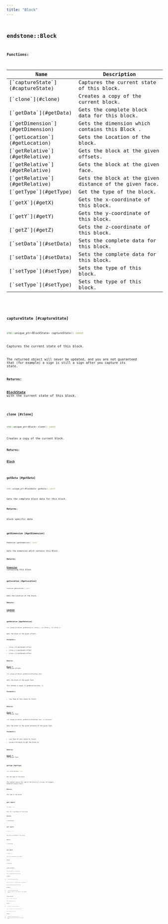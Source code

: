 ```yaml
---
title: "Block"
---
```


## <code className="doc-symbol doc-symbol-class"/> endstone::Block

















**Functions:**

<table>
<thead>
   <tr>
      <th>Name</th>
      <th>Description</th>
   </tr>
</thead>
<tbody>
<tr key="classendstone_1_1_block_1a95bac5d6f459fcfe924ba470d9b9da81">
    <td>[`captureState`](#captureState)</td>
    <td>Captures the current state of this block.</td>
</tr>
<tr key="classendstone_1_1_block_1acf80e005f3032354d7cd7ed0057be6e7">
    <td>[`clone`](#clone)</td>
    <td>Creates a copy of the current block.</td>
</tr>
<tr key="classendstone_1_1_block_1a5293fd07d6c423a5a7132944eec13282">
    <td>[`getData`](#getData)</td>
    <td>Gets the complete block data for this block.</td>
</tr>
<tr key="classendstone_1_1_block_1a8d18ed25f0fc34c51152ec0a1dd09854">
    <td>[`getDimension`](#getDimension)</td>
    <td>Gets the dimension which contains this Block .</td>
</tr>
<tr key="classendstone_1_1_block_1a19e164bc3cf23481d01886dfeda41c85">
    <td>[`getLocation`](#getLocation)</td>
    <td>Gets the Location of the block.</td>
</tr>
<tr key="classendstone_1_1_block_1ade7ede2f68266c797efbb8b5a237304b">
    <td>[`getRelative`](#getRelative)</td>
    <td>Gets the block at the given offsets.</td>
</tr>
<tr key="classendstone_1_1_block_1ae60ad017cb35887e0cad09c2d76b354b">
    <td>[`getRelative`](#getRelative)</td>
    <td>Gets the block at the given face.</td>
</tr>
<tr key="classendstone_1_1_block_1a360bc161449ffdd18506c4775408af14">
    <td>[`getRelative`](#getRelative)</td>
    <td>Gets the block at the given distance of the given face.</td>
</tr>
<tr key="classendstone_1_1_block_1a990361ef55dd7f6c01bf463d0c4206ef">
    <td>[`getType`](#getType)</td>
    <td>Get the type of the block.</td>
</tr>
<tr key="classendstone_1_1_block_1a1ec1fc7c6fe1aab63db232b0f0684c76">
    <td>[`getX`](#getX)</td>
    <td>Gets the x-coordinate of this block.</td>
</tr>
<tr key="classendstone_1_1_block_1a390b31ef485c4b5176842bd3a59b01bc">
    <td>[`getY`](#getY)</td>
    <td>Gets the y-coordinate of this block.</td>
</tr>
<tr key="classendstone_1_1_block_1a9509b72c86339e30a4b50567f6d5279c">
    <td>[`getZ`](#getZ)</td>
    <td>Gets the z-coordinate of this block.</td>
</tr>
<tr key="classendstone_1_1_block_1a7f24c60e47c3bcd49f0b1122b80b7b47">
    <td>[`setData`](#setData)</td>
    <td>Sets the complete data for this block.</td>
</tr>
<tr key="classendstone_1_1_block_1a4dbd6ae72829e456925cc5a86d93ea42">
    <td>[`setData`](#setData)</td>
    <td>Sets the complete data for this block.</td>
</tr>
<tr key="classendstone_1_1_block_1afc6493c7fae9703684a17ebcc6c92a32">
    <td>[`setType`](#setType)</td>
    <td>Sets the type of this block.</td>
</tr>
<tr key="classendstone_1_1_block_1a6235d565c41138ea5ed584250d84617f">
    <td>[`setType`](#setType)</td>
    <td>Sets the type of this block.</td>
</tr>
</tbody>
</table>

### <code className="doc-symbol doc-symbol-function"/> captureState [#captureState]

```cpp
std::unique_ptr<BlockState> captureState() const
```

Captures the current state of this block.



The returned object will never be updated, and you are not guaranteed that (for example) a sign is still a sign after you capture its state.




**Returns:**

[**BlockState**](classendstone_1_1_block_state.md) with the current state of this block. 





        
### <code className="doc-symbol doc-symbol-function"/> clone [#clone]

```cpp
std::unique_ptr<Block> clone() const
```

Creates a copy of the current block.





**Returns:**

[**Block**](classendstone_1_1_block.md) 





        
### <code className="doc-symbol doc-symbol-function"/> getData [#getData]

```cpp
std::unique_ptr<BlockData> getData() const
```

Gets the complete block data for this block.





**Returns:**

block specific data 





        
### <code className="doc-symbol doc-symbol-function"/> getDimension [#getDimension]

```cpp
Dimension &getDimension() const
```

Gets the dimension which contains this Block .





**Returns:**

[**Dimension**](classendstone_1_1_dimension.md) containing this block 





        
### <code className="doc-symbol doc-symbol-function"/> getLocation [#getLocation]

```cpp
Location getLocation() const
```

Gets the Location of the block.





**Returns:**

[**Location**](classendstone_1_1_location.md) of block 





        
### <code className="doc-symbol doc-symbol-function"/> getRelative [#getRelative]



```cpp
std::unique_ptr<Block> getRelative(int offset_x, int offset_y, int offset_z)
```

Gets the block at the given offsets.





**Parameters:**


* `offset_x` X-coordinate offset 
* `offset_y` Y-coordinate offset 
* `offset_z` Z-coordinate offset 



**Returns:**

[**Block**](classendstone_1_1_block.md) at the given offsets 





        

```cpp
std::unique_ptr<Block> getRelative(BlockFace face)
```

Gets the block at the given face.



This method is equal to getRelative(face, 1)




**Parameters:**


* `face` Face of this block to return 



**Returns:**

[**Block**](classendstone_1_1_block.md) at the given face 





        

```cpp
std::unique_ptr<Block> getRelative(BlockFace face, int distance)
```

Gets the block at the given distance of the given face.





**Parameters:**


* `face` Face of this block to return 
* `distance` Distance to get the block at 



**Returns:**

[**Block**](classendstone_1_1_block.md) at the given face 





        
### <code className="doc-symbol doc-symbol-function"/> getType [#getType]

```cpp
std::string getType() const
```

Get the type of the block.



This method returns the type of the block as a string, for example, minecraft:acacia\_stairs.




**Returns:**

The type of the block. 





        
### <code className="doc-symbol doc-symbol-function"/> getX [#getX]

```cpp
int getX() const
```

Gets the x-coordinate of this block.





**Returns:**

x-coordinate 





        
### <code className="doc-symbol doc-symbol-function"/> getY [#getY]

```cpp
int getY() const
```

Gets the y-coordinate of this block.





**Returns:**

x-coordinate 





        
### <code className="doc-symbol doc-symbol-function"/> getZ [#getZ]

```cpp
int getZ() const
```

Gets the z-coordinate of this block.





**Returns:**

x-coordinate 





        
### <code className="doc-symbol doc-symbol-function"/> setData [#setData]



```cpp
Result<void> setData(const BlockData &data)
```

Sets the complete data for this block.





**Parameters:**


* `data` new block specific data 




        

```cpp
Result<void> setData(const BlockData &data, bool apply_physics)
```

Sets the complete data for this block.





**Parameters:**


* `data` new block specific data 
* `apply_physics` False to cancel physics on the changed block. 




        
### <code className="doc-symbol doc-symbol-function"/> setType [#setType]



```cpp
Result<void> setType(std::string type)
```

Sets the type of this block.





**Parameters:**


* `type` Material to change this block to 




        

```cpp
Result<void> setType(std::string type, bool apply_physics)
```

Sets the type of this block.





**Parameters:**


* `type` Material to change this block to 
* `apply_physics` False to cancel physics on the changed block. 




        